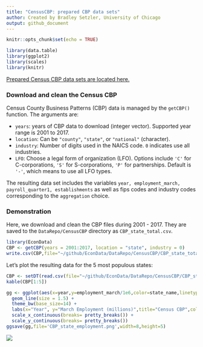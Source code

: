 ```yaml
---
title: "CensusCBP: prepared CBP data sets"
author: Created by Bradley Setzler, University of Chicago
output: github_document
---
```


```r
knitr::opts_chunk$set(echo = TRUE)
```

```r
library(data.table)
library(ggplot2)
library(scales)
library(knitr)
```



[Prepared Census CBP data sets are located here.](https://github.com/setzler/EconData/tree/master/DataRepo/CensusCBP/)



### Download and clean the Census CBP


Census County Business Patterns (CBP) data is managed by the `getCBP()` function. The arguments are:

- `years`: years of CBP data to download (integer vector). Supported year range is 2001 to 2017.
- `location`: Can be `"county"`, `"state"`, or `"national"` (character).
- `industry`: Number of digits used in the NAICS code. `0` indicates use all industries.
- `LFO`: Choose a legal form of organization (LFO). Options include `'C'` for C-corporations, `'S'` for S-corporations, `'P'` for partnerships. Default is `'-'`, which means to use all LFO types.

The resulting data set includes the variables `year, employment_march, payroll_quarter1, establishments` as well as fips codes and industry codes corresponding to the `aggregation` choice.



### Demonstration

Here, we download and clean the CBP files during 2001 - 2017. They are saved to the `DataRepo/CensusCBP` directory as `CBP_state_total.csv`.

```r
library(EconData)
CBP <- getCBP(years = 2001:2017, location = "state", industry = 0) 
write.csv(CBP,file="~/github/EconData/DataRepo/CensusCBP/CBP_state_total.csv", row.names=F)

```


Let's plot the resulting data for the 5 most populous states:

```r

CBP <- setDT(read.csv(file="~/github/EconData/DataRepo/CensusCBP/CBP_state_total.csv"))
kable(CBP[1:5])

gg <- ggplot(aes(x=year,y=employment_march/1e6,color=state_name,linetype=state_name),data=CBP[state_name %in% c('California','Florida','Illinois','New York','Texas')]) + 
  geom_line(size = 1.5) +
  theme_bw(base_size=14) + 
  labs(x="Year", y="March Employment (millions)",title="Census CBP",color="State",linetype="State") +
  scale_x_continuous(breaks= pretty_breaks()) +
  scale_y_continuous(breaks= pretty_breaks())
ggsave(gg,file='CBP_state_employment.png',width=8,height=5)

```

![](CBP_state_employment.png)

